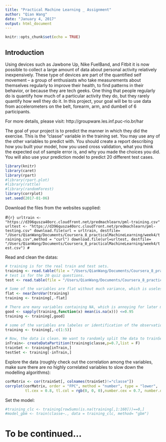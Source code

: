 ```yaml
---
title: "Practical Machine Learning _ Assignment"
author: "Qian Wang"
date: "January 4, 2017"
output: html_document
---
```


```r
knitr::opts_chunk$set(echo = TRUE)
```

## Introduction

Using devices such as Jawbone Up, Nike FuelBand, and Fitbit it is now possible to collect a large amount of data about personal activity relatively inexpensively. These type of devices are part of the quantified self movement – a group of enthusiasts who take measurements about themselves regularly to improve their health, to find patterns in their behavior, or because they are tech geeks. One thing that people regularly do is quantify how much of a particular activity they do, but they rarely quantify how well they do it. In this project, your goal will be to use data from accelerometers on the belt, forearm, arm, and dumbell of 6 participants.

For more details, please visit: http://groupware.les.inf.puc-rio.br/har

The goal of your project is to predict the manner in which they did the exercise. This is the "classe" variable in the training set. You may use any of the other variables to predict with. You should create a report describing how you built your model, how you used cross validation, what you think the expected out of sample error is, and why you made the choices you did. You will also use your prediction model to predict 20 different test cases.

```r
library(knitr)
library(caret)
library(rpart)
#library(rpart.plot)
#library(rattle)
#library(randomForest)
library(corrplot)
set.seed(2017-01-06)
```


Download the files from the websites supplied:

#```{r}
urltrain <- "https://d396qusza40orc.cloudfront.net/predmachlearn/pml-training.csv"
urltest <- "https://d396qusza40orc.cloudfront.net/predmachlearn/pml-testing.csv"
download.file(url = urltrain, destfile= "/Users/QianWang/Documents/Coursera_8_practicalMachineLearning/week4/training.csv",method = "curl")
download.file(url=urltest, destfile= "/Users/QianWang/Documents/Coursera_8_practicalMachineLearning/week4/test.csv")
#```

Read and clean the datas:

```r
# training is for the real train and test sets.
training <- read.table(file = "/Users/QianWang/Documents/Coursera_8_practicalMachineLearning/week4/training.csv", header = T, sep = ",")
# test is for the 20 quiz questions.
test <- read.table(file = "/Users/QianWang/Documents/Coursera_8_practicalMachineLearning/week4/test.csv", header = T, sep = ",")

# Some of the variables are flat without much variance, which is uselessful for correlation detection. So we are going to remove them.
flat <- nearZeroVar(training)
training <- training[,-flat]

# There are many variables containing NA, which is annoying for later modelling. We are going to remove the variables that are mostly NAs.
good <- sapply(training,function(x) mean(is.na(x))) <=0.95
training <- training[,good]

# some of the variables are labeles or identification of the observations. They have nothing to do with the correlation or modelling. We will pick them off the data set.
training <- training[,-c(1:5)]

# Now, the data is clean. We want to randomly split the data to trainSet and testSet.
inTrain<- createDataPartition(training$classe,p=0.7,list = F)
trainSet <- training[inTrain,]
testSet <- training[-inTrain,]
```

Explore the data (roughly check out the correlation among the variables, make sure there are no highly correlated variables to slow down the modelling algorithms):
```r
corMatrix <- cor(trainSet[, colnames(trainSet)!="classe"])
corrplot(corMatrix, order = "FPC", method = "number", type = "lower", 
         tl.cex = 0.8, tl.col = rgb(0, 0, 0),number.cex = 0.7, number.digits = 2)
```


Set the model:
```r

#training_clc <- training[rowSums(is.na(training[,1:160]))==0,] 
#model_gbm <- train(classe~., data = training_clc, method= "gbm")

```

# To be continued...

